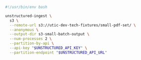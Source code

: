 ```bash Shell
#!/usr/bin/env bash

unstructured-ingest \
  s3 \
  --remote-url s3://utic-dev-tech-fixtures/small-pdf-set/ \
  --anonymous \
  --output-dir s3-small-batch-output \
  --num-processes 2 \
  --partition-by-api \
  --api-key "$UNSTRUCTURED_API_KEY" \
  --partition-endpoint "$UNSTRUCTURED_API_URL"
```
